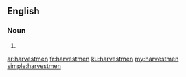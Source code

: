 ==English==

===Noun===
{{head|en|noun plural form}}

# {{plural of|harvestman|lang=en}}

[[ar:harvestmen]]
[[fr:harvestmen]]
[[ku:harvestmen]]
[[my:harvestmen]]
[[simple:harvestmen]]
